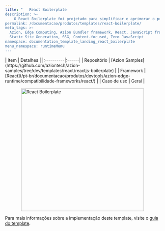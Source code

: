 ```yaml
---
title: "   React Boilerplate
description: >-
    O React Boilerplate foi projetado para simplificar e aprimorar o processo de deploy de aplicações React.js diretamente no Edge.
permalink: /documentacao/produtos/templates/react-boilerplate/
meta_tags: >-
  Azion, Edge Computing, Azion Bundler framework, React, JavaScript frameworks,
  Static Site Generation, SSG, Content-focused, Zero JavaScript
namespace: documentation_template_landing_react_boilerplate
menu_namespace: runtimeMenu
---
```



<div class="[&_.flex.flex-col]:!gap-4 [&_.flex.flex-col]:md:!gap-8 [&_.flex.flex-col]:2xl:!gap-16">
  <SectionBasicContent
    titleTag="h2"
    description="O React Boilerplate foi projetado para simplificar e aprimorar o processo de deploy de aplicações React.js diretamente no Edge."
    buttons={[
      { label: "Deploy template", link: "https://console.azion.com/create/react/react-boilerplate", outlined: false, icon: "ai ai-azion", iconPos: "left" },
      { label: "Ver demo", link: "https://p26s5uy4r7.map.azionedge.net/", severity: "secondary" }
    ]}
  />
</div>

<div style="display: flex; gap: 1rem; align-items: center; flex-direction: row; flex-wrap: wrap;">
  <div style="flex: 1; min-width: 300px;">
    | Item | Detalhes |
    |:----------|:------|
    | Repositório | [Azion Samples](https://github.com/aziontech/azion-samples/tree/dev/templates/react/reactjs-boilerplate) |
    | Framework | [React](/pt-br/documentacao/produtos/devtools/azion-edge-runtime/compatibilidade-frameworks/react/) |
    | Caso de uso | Geral |
  </div>
  <div style="display: flex; justify-content: center; align-items: center; flex: 1; min-width: 300px;">
    <img src="/assets/docs/images/uploads/template-showcase/react/react-boilerplate.png" width="400" alt="React Boilerplate" style="max-width: 100%; height: auto;" />
  </div>
</div>

Para mais informações sobre a implementação deste template, visite o [guia do template](/pt-br/documentacao/produtos/guias/react-boilerplate/).